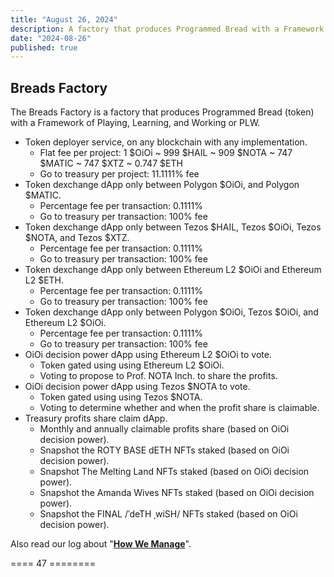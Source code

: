 ```yaml
---
title: "August 26, 2024"
description: A factory that produces Programmed Bread with a Framework of Playing, Learning, and Working or PLW.
date: "2024-08-26"
published: true
---
```


## Breads Factory

The Breads Factory is a factory that produces Programmed Bread (token) with a Framework of Playing, Learning, and Working or PLW.

- Token deployer service, on any blockchain with any implementation.
    - Flat fee per project: 1 $OiOi ~ 999 $HAIL ~ 909 $NOTA ~ 747 $MATIC ~ 747 $XTZ ~ 0.747 $ETH
    - Go to treasury per project: 11.1111% fee
- Token dexchange dApp only between Polygon $OiOi, and Polygon $MATIC.
    - Percentage fee per transaction: 0.1111%
    - Go to treasury per transaction: 100% fee
- Token dexchange dApp only between Tezos $HAIL, Tezos $OiOi, Tezos $NOTA, and Tezos $XTZ.
    - Percentage fee per transaction: 0.1111%
    - Go to treasury per transaction: 100% fee
- Token dexchange dApp only between Ethereum L2 $OiOi and Ethereum L2 $ETH.
    - Percentage fee per transaction: 0.1111%
    - Go to treasury per transaction: 100% fee
- Token dexchange dApp only between Polygon $OiOi, Tezos $OiOi, and Ethereum L2 $OiOi.
    - Percentage fee per transaction: 0.1111%
    - Go to treasury per transaction: 100% fee
- OiOi decision power dApp using Ethereum L2 $OiOi to vote.
    - Token gated using using Ethereum L2 $OiOi.
    - Voting to propose to Prof. NOTA Inch. to share the profits.
- OiOi decision power dApp using Tezos $NOTA to vote.
    - Token gated using using Tezos $NOTA.
    - Voting to determine whether and when the profit share is claimable.
- Treasury profits share claim dApp.
    - Monthly and annually claimable profits share (based on OiOi decision power).
    - Snapshot the ROTY BASE dETH NFTs staked (based on OiOi decision power).
    - Snapshot The Melting Land NFTs staked (based on OiOi decision power).
    - Snapshot the Amanda Wives NFTs staked (based on OiOi decision power).
    - Snapshot the FINAL /ˈdeTH ˌwiSH/ NFTs staked (based on OiOi decision power).

Also read our log about "**[How We Manage](/loggers/20240824)**".

==== 47 ========
